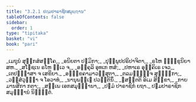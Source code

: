 ```yaml
---
title: "3.2.1 ປຐມປາຣາຊິກສມຸຏ຺ຐານ"
tableOfContents: false
sidebar:
  order: 1
type: "tipitaka"
basket: "vi"
book: "pari"
---
```



<DynamicBreadcrumb />

<Division number="258" book="pari">

<Paragraph number="1088" type="verses" book="pari">
_ເມຖຸນໍ ສຸກ຺ກສໍສຄ຺ໂຄ,_  
_ອນິຍຕາ ປຐມິກາ;_  
_ປຸພ຺ພູປປຣິປາຈິຕາ,_  
_ຣໂຫ ຠິກ຺ຂຸນິຍາ ສຫ._  

</Paragraph>

<Paragraph number="1089" type="verses" book="pari">
_ສໂຠຊເນ ຣໂຫ ທ຺ເວ ຈ,_  
_ອງ຺ຄຸລິ ອຸທເກ ຫສໍ;_  
_ປຫາເຣ ອຸຄ຺ຄິເຣ ເຈວ,_  
_ເຕປຎ຺ຎາສາ ຈ ເສຂິຍາ._  

</Paragraph>

<Paragraph number="1090" type="verses" book="pari">
_ອຘກ຺ຂຄາມາວສ຺ສຸຕາ,_  
_ຕລມຏ຺ຐຎ຺ຈ ສຸທ຺ຘິກາ;_  
_ວສ຺ສໍວຸຏ຺ຐາ ຈ ໂອວາທໍ,_  
_ນານຸພນ຺ເຘ ປວຕ຺ຕິນິໍ._  

</Paragraph>

<Paragraph number="1091" type="verses" book="pari">
_ຉສຕ຺ຕຕິ ອິເມ ສິກ຺ຂາ,_  
_ກາຍມານສິກາ ກຕາ;_  
_ສພ຺ເພ ເອກສມຸຏ຺ຐານາ,_  
_ປຐມໍ ປາຣາຊິກໍ ຍຖາ._  


</Paragraph>
</Division>

<Paragraph number="1092" type="center" book="pari">
ປຐມປາຣາຊິກສມຸຏ຺ຐານໍ ນິຏ຺ຐິຕໍ.
</Paragraph>